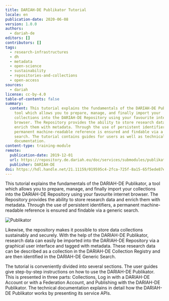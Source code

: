 ```yaml
---
title: DARIAH-DE Publikator Tutorial
locale: en
publication-date: 2020-06-08
version: 1.0.0
authors:
  - dariah-de
editors: []
contributors: []
tags:
  - research-infrastructures
  - dh
  - metadata
  - open-science
  - sustainability
  - repositories-and-collections
  - open-access
sources:
  - dariah
license: cc-by-4.0
table-of-contents: false
summary:
  content: This tutorial explains the fundamentals of the DARIAH-DE Publikator, a
    tool which allows you to prepare, manage, and finally import your
    collections into the DARIAH-DE Repository using your favourite internet
    browser. The Repository provides the ability to store research data and
    enrich them with metadata. Through the use of persistent identifiers, a
    permanent machine-readable reference is ensured and findable via a generic
    search. The tutorial contains guides for users as well as technical
    documentation.
content-type: training-module
remote:
  publication-date: 2019-12-01
  url: https://repository.de.dariah.eu/doc/services/submodules/publikator/docs/index.html
  publisher: DARIAH-DE
doi: https://hdl.handle.net/21.11159/019595c4-2fca-725f-8a15-65f5ede87e64
---
```

This tutorial explains the fundamentals of the DARIAH-DE Publikator, a tool which allows you to prepare, manage, and finally import your collections into the DARIAH-DE Repository using your favourite internet browser. The Repository provides the ability to store research data and enrich them with metadata. Through the use of persistent identifiers, a permanent machine-readable reference is ensured and findable via a generic search.

![Publikator](/assets/content/assets/en/resources/external/dariah-de-publikator-tutorial/publikator1.jpg)

Likewise, the repository makes it possible to store data collections sustainably and securely. With the help of the DARIAH-DE Publikator, research data can easily be imported into the DARIAH-DE Repository via a graphical user interface and tagged with metadata. These research data can be described as a collection in the DARIAH-DE Collection Registry and are then identified in the DARIAH-DE Generic Search.

The tutorial is conveniently divided into several sections. The user guides give step-by-step instructions on how to use the DARIAH-DE Publikator. This is presented in three parts: Collections, Log in with a DARIAH-DE Account or with a Federation Account, and Publishing with the DARIAH-DE Publikator. The technical documentation explains in detail how the DARIAH-DE Publikator works by presenting its service APIs.

<ExternalResource title="Interested in learning more?" subtitle="Go to the DARIAH-DE Publikator Tutorial" url="https://repository.de.dariah.eu/doc/services/submodules/publikator/docs/index.html" />
